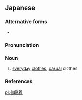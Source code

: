 ==Japanese==
{{ja-kanjitab|ふ|だん|き|k3=ぎ|yomi=j}}

===Alternative forms===
* {{ja-l|不断着}}

===Pronunciation===
{{ja-pron|ふだんぎ|y=j|acc=2|acc_ref=DJR}}

===Noun===
{{ja-noun|ふだんぎ}}

# [[everyday]] [[clothes]], [[casual]] clothes

===References===
<references/>

[[pl:普段着]]